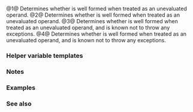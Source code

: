 {{cpp/title|is_invocable|is_invocable_r|is_nothrow_invocable|is_nothrow_invocable_r}}
{{cpp/meta/navbar}}
{{dcl begin}}
{{dcl header|type_traits}}
{{dcl|since=c++17|num=1|1=
template&lt; class Fn, class... ArgTypes &gt;
struct is_invocable;
}}
{{dcl|since=c++17|num=2|1=
template&lt; class R, class Fn, class... ArgTypes &gt;
struct is_invocable_r;
}}
{{dcl|since=c++17|num=3|1=
template&lt; class Fn, class... ArgTypes &gt;
struct is_nothrow_invocable;
}}
{{dcl|since=c++17|num=4|1=
template&lt; class R, class Fn, class... ArgTypes &gt;
struct is_nothrow_invocable_r;
}}
{{dcl end}}

@1@ Determines whether {{box|{{lti|cpp/utility/functional|INVOKE}}{{c/core|(std::declval&lt;Fn&gt;(), std::declval&lt;ArgTypes&gt;()...)}}}} is well formed when treated as an unevaluated operand.
@2@ Determines whether {{box|{{lti|cpp/utility/functional|INVOKE&lt;R&gt;}}{{c/core|(std::declval&lt;Fn&gt;(), std::declval&lt;ArgTypes&gt;()...)}}}} is well formed when treated as an unevaluated operand.
@3@ Determines whether {{box|{{lti|cpp/utility/functional|INVOKE}}{{c/core|(std::declval&lt;Fn&gt;(), std::declval&lt;ArgTypes&gt;()...)}}}} is well formed when treated as an unevaluated operand, and is known not to throw any exceptions.
@4@ Determines whether {{box|{{lti|cpp/utility/functional|INVOKE&lt;R&gt;}}{{c/core|(std::declval&lt;Fn&gt;(), std::declval&lt;ArgTypes&gt;()...)}}}} is well formed when treated as an unevaluated operand, and is known not to throw any exceptions.

{{cpp/types/cvaub|type1=Fn, R|pack=ArgTypes}}

{{cpp/types/nospec|any}}

===Helper variable templates===
{{dcl begin}}
{{dcl header|type_traits}}
{{dcl|since=c++17|num=1|1=
template&lt; class Fn, class... ArgTypes &gt;
inline constexpr bool is_invocable_v =
    std::is_invocable&lt;Fn, ArgTypes...&gt;::value;
}}
{{dcl|since=c++17|num=2|1=
template&lt; class R, class Fn, class... ArgTypes &gt;
inline constexpr bool is_invocable_r_v =
    std::is_invocable_r&lt;R, Fn, ArgTypes...&gt;::value;
}}
{{dcl|since=c++17|num=3|1=
template&lt; class Fn, class... ArgTypes &gt;
inline constexpr bool is_nothrow_invocable_v =
    std::is_nothrow_invocable&lt;Fn, ArgTypes...&gt;::value;
}}
{{dcl|since=c++17|num=4|1=
template&lt; class R, class Fn, class... ArgTypes &gt;
inline constexpr bool is_nothrow_invocable_r_v =
    std::is_nothrow_invocable_r&lt;R, Fn, ArgTypes...&gt;::value;
}}
{{dcl end}}

{{cpp/types/integral_constant/inherit|(for overload {{v|1}}) {{box|{{lti|cpp/utility/functional|INVOKE}}{{c/core|(std::declval&lt;Fn&gt;(), std::declval&lt;ArgTypes&gt;()...)}}}} is well formed when treated as an unevaluated operand}}

===Notes===
{{ftm begin|std=1|comment=1}}
{{ftm|std=C++17|value=201703L|__cpp_lib_is_invocable|{{tt|std::is_invocable}}, {{lc|std::invoke_result}}}}
{{ftm end}}

===Examples===
{{example
|code=
#include &lt;type_traits&gt;

auto func2(char) -&gt; int (*)()
{
    return nullptr;
}

int main()
{
    static_assert(std::is_invocable_v&lt;int()&gt;);
    static_assert(not std::is_invocable_v&lt;int(), int&gt;);
    static_assert(std::is_invocable_r_v&lt;int, int()&gt;);
    static_assert(not std::is_invocable_r_v&lt;int*, int()&gt;);
    static_assert(std::is_invocable_r_v&lt;void, void(int), int&gt;);
    static_assert(not std::is_invocable_r_v&lt;void, void(int), void&gt;);
    static_assert(std::is_invocable_r_v&lt;int(*)(), decltype(func2), char&gt;);
    static_assert(not std::is_invocable_r_v&lt;int(*)(), decltype(func2), void&gt;);
}
}}

===See also===
{{dsc begin}}
{{dsc inc|cpp/utility/functional/dsc invoke}}
{{dsc inc|cpp/types/dsc result_of}}
{{dsc inc|cpp/utility/dsc declval}}
{{dsc inc|cpp/concepts/dsc invocable}}
{{dsc end}}

{{langlinks|de|es|ja|ru|zh}}